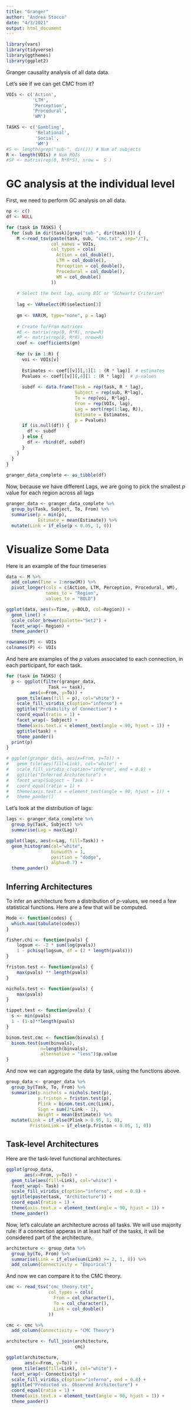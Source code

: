 ```yaml
---
title: "Granger"
author: "Andrea Stocco"
date: "4/3/2021"
output: html_document
---
```


```r
library(vars)
library(tidyverse)
library(ggthemes)
library(ggplot2)
```

Granger causality analysis of all data data.

Let's see if we can get CMC from it?

```r
VOIs <- c('Action', 
          'LTM', 
          'Perception', 
          'Procedural', 
          'WM')

TASKS <- c('Gambling',
           'Relational',
           'Social',
           'WM')
#S <- length(grep("sub-", dir())) # Num of subjects
R <- length(VOIs) # Num ROIs
#SP <- matrix(rep(0, R*R*S), nrow =  S )
```

# GC analysis at the individual level

First, we need to perform GC analysis on all data.

```r
np <- c()
df <- NULL

for (task in TASKS) {
  for (sub in dir(task)[grep("sub-", dir(task))]) {
    M <-read_tsv(paste(task, sub, "cmc.txt", sep="/"), 
                 col_names = VOIs, 
                 col_types = cols(
                   Action = col_double(),
                   LTM = col_double(),
                   Perception = col_double(),
                   Procedural = col_double(),
                   WM = col_double()
                 ))
    
    # Select the best lag, using BIC or "Schwartz Criterion"
    
    lag <- VARselect(M)$selection[3]
    
    gm <- VAR(M, type="none", p = lag)
    
    # Create To/From matrices
    #E <- matrix(rep(0, R*R), nrow=R)
    #P <- matrix(rep(0, R*R), nrow=R)
    coef <- coefficients(gm)
    
    for (v in 1:R) {
      voi <- VOIs[v]
      
      Estimates <- coef[[v]][,1][1 : (R * lag)]  # estimates
      Pvalues <- coef[[v]][,4][1 : (R * lag)]  # p-values
      
      subdf <- data.frame(Task = rep(task, R * lag),
                          Subject = rep(sub, R*lag),
                          To = rep(voi, R*lag),
                          From = rep(VOIs, lag),
                          Lag = sort(rep(1:lag, R)),
                          Estimate = Estimates,
                          p = Pvalues)
      if (is.null(df)) {
        df <- subdf
      } else {
        df <- rbind(df, subdf)
      }
    }
  }
}
  
granger_data_complete <- as_tibble(df)
```

Now, because we have different Lags, we are going to pick the smallest _p_ value for each region across all lags

```r
granger_data <- granger_data_complete %>%
  group_by(Task, Subject, To, From) %>%
  summarise(p = min(p),
            Estimate = mean(Estimate)) %>%
  mutate(Link = if_else(p < 0.05, 1, 0))
```

# Visualize Some Data

Here is an example of the four timeseries

```r
data <- M %>%
  add_column(Time = 1:nrow(M)) %>%
  pivot_longer(cols = c(Action, LTM, Perception, Procedural, WM),
               names_to = "Region",
               values_to = "BOLD")

ggplot(data, aes(x=Time, y=BOLD, col=Region)) +
  geom_line() +
  scale_color_brewer(palette="Set2") +
  facet_wrap(~ Region) +
  theme_pander()

rownames(P) <- VOIs
colnames(P) <- VOIs
```

And here are examples of the _p_ values associated to each connection, in each participant, for each task.

```r

for (task in TASKS) {
  p <- ggplot(filter(granger_data, 
                Task == task),
         aes(x=From, y=To)) +
    geom_tile(aes(fill = p), col="white") +
    scale_fill_viridis_c(option="inferno") +
    ggtitle("Probability of Connection") +
    coord_equal(ratio = 1) +
    facet_wrap(~ Subject) +
    theme(axis.text.x = element_text(angle = 90, hjust = 1)) +
    ggtitle(task) +
    theme_pander() 
  print(p)
}

# ggplot(granger_data, aes(x=From, y=To)) +
#   geom_tile(aes(fill=Link), col="white") +
#   scale_fill_viridis_c(option="inferno", end = 0.8) +
#   ggtitle("Inferred Architecture") +
#   facet_wrap(Subject ~ Task ) +
#   coord_equal(ratio = 1) +
#   theme(axis.text.x = element_text(angle = 90, hjust = 1)) +
#   theme_pander() 
```

Let's look at the distribution of lags:

```r
lags <- granger_data_complete %>%
  group_by(Task, Subject) %>%
  summarise(Lag = max(Lag))

ggplot(lags, aes(x=Lag, fill=Task)) +
  geom_histogram(col="white", 
                 binwidth = 1, 
                 position = "dodge",
                 alpha=0.7) +
  theme_pander()
```

## Inferring Architectures

To infer an architecture from a distribution of _p_-values, we need a few statistical functions. Here are a few that will be computed.

```r
Mode <- function(codes) {
  which.max(tabulate(codes))
}

fisher.chi <- function(pvals) {
    logsum <- -2 * sum(log(pvals))
    1 - pchisq(logsum, df = (2 * length(pvals)))
}

friston.test <- function(pvals) {
    max(pvals) ** length(pvals)
}

nichols.test <- function(pvals) {
    max(pvals)
}

tippet.test <- function(pvals) {
  s <- min(pvals)
  1 - (1-s)**length(pvals)
}

binom.test.cmc <- function(binvals) {
  binom.test(sum(binvals), 
             n=length(binvals),
             alternative = "less")$p.value
}
```

And now we can aggregate the data by task, using the functions above.

```r
group_data <- granger_data %>%
  group_by(Task, To, From) %>%
  summarize(p.nichols = nichols.test(p),
            p.friston = friston.test(p),
            Plink = binom.test.cmc(Link),
            Sign = sum(2*Link - 1),
            Weight = mean(Estimate)) %>%
  mutate(Link = if_else(Plink > 0.95, 1, 0),
         FristonLink = if_else(p.friston < 0.05, 1, 0))
```

## Task-level Architectures

Here are the task-level functional architectures.

```r
ggplot(group_data,
       aes(x=From, y=To)) +
  geom_tile(aes(fill=Link), col="white") +
  facet_wrap(~ Task) +
  scale_fill_viridis_c(option="inferno", end = 0.8) +
  ggtitle(paste(task, "Architecture")) +
  coord_equal(ratio = 1) +
  theme(axis.text.x = element_text(angle = 90, hjust = 1)) +
  theme_pander() 

```

Now, let's calculate an architecture across all tasks. We will use majority rule: If a connection apperas in at least half of the tasks, it will be considered part of the architecture.

```r
architecture <- group_data %>%
  group_by(To, From) %>%
  summarise(Link = if_else(sum(Link) >= 2, 1, 0)) %>%
  add_column(Connectivity = "Empirical")

```

And now we can compare it to the CMC theory.

```r
cmc <- read_tsv("cmc_theory.txt",
                col_types = cols(
                  From = col_character(),
                  To = col_character(),
                  Link = col_double()
                ))

cmc <- cmc %>%
  add_column(Connectivity = "CMC Theory")

architecture <- full_join(architecture,
                          cmc)

ggplot(architecture,
       aes(x=From, y=To)) +
  geom_tile(aes(fill=Link), col="white") +
  facet_wrap(~ Connectivity) +
  scale_fill_viridis_c(option="inferno", end = 0.8) +
  ggtitle("Predicted vs. Observed Architecture") +
  coord_equal(ratio = 1) +
  theme(axis.text.x = element_text(angle = 90, hjust = 1)) +
  theme_pander() 
```
